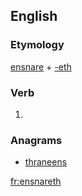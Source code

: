 ==English==

===Etymology===
[[ensnare]] + [[-eth]]

===Verb===
{{en-verb form}}

# {{archaic third-person singular of|ensnare}}

===Anagrams===
* [[thraneens#English|thraneens]]

[[fr:ensnareth]]